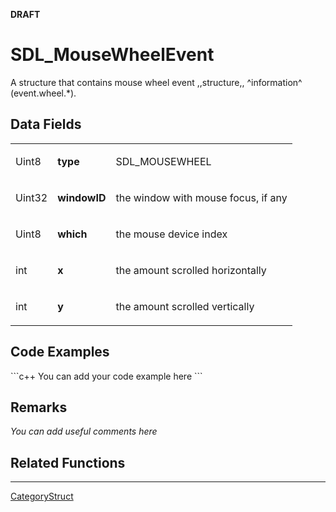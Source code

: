 <!-- pragma section-numbers off -->
<!-- pragma disable-camelcase -->
'''DRAFT'''

= SDL_MouseWheelEvent =
A structure that contains mouse wheel event ,,structure,, ^information^ (event.wheel.*).


== Data Fields ==
{|
|Uint8
|'''type'''
|SDL_MOUSEWHEEL
|-
|Uint32
|'''windowID'''
|the window with mouse focus, if any
|-
|Uint8
|'''which'''
|the mouse device index
|-
|int
|'''x'''
|the amount scrolled horizontally
|-
|int
|'''y'''
|the amount scrolled vertically
|}

== Code Examples ==
```c++
You can add your code example here
```

== Remarks ==
''You can add useful comments here''

== Related Functions ==

----
[[CategoryStruct]]
